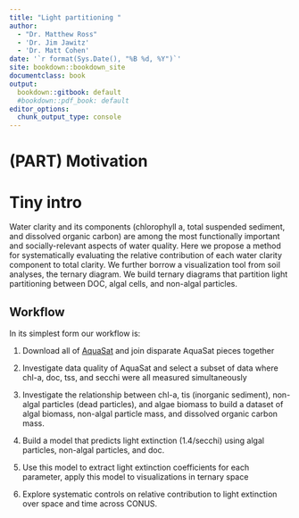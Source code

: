 ```yaml
---
title: "Light partitioning "
author:
  - "Dr. Matthew Ross"
  - 'Dr. Jim Jawitz'
  - 'Dr. Matt Cohen'
date: '`r format(Sys.Date(), "%B %d, %Y")`'
site: bookdown::bookdown_site
documentclass: book
output:
  bookdown::gitbook: default
  #bookdown::pdf_book: default
editor_options: 
  chunk_output_type: console
---
```



# (PART) Motivation {-}

# Tiny intro

Water clarity and its components (chlorophyll a, total suspended sediment, and dissolved organic carbon) are among the most functionally important and socially-relevant aspects of water quality. Here we
propose a method for systematically evaluating the relative contribution
of each water clarity component to total clarity. We further borrow a 
visualization tool from soil analyses, the ternary diagram. We build 
ternary diagrams that partition light partitioning between DOC, algal cells, and non-algal particles. 


## Workflow


In its simplest form our workflow is:

1. Download all of [AquaSat](https://figshare.com/collections/AquaSat/4506140) and join disparate AquaSat pieces together

2. Investigate data quality of AquaSat and select a subset of data
where chl-a, doc, tss, and secchi were all measured simultaneously

3. Investigate the relationship between chl-a, tis (inorganic sediment),
non-algal particles (dead particles), and algae biomass to build a
dataset of algal biomass, non-algal particle mass, and dissolved organic carbon mass. 

4. Build a model that predicts light extinction (1.4/secchi)
using algal particles, non-algal particles, and doc.

5. Use this model to extract light extinction coefficients for 
each parameter, apply this model to visualizations in ternary space

6. Explore systematic controls on relative contribution to light
extinction over space and time across CONUS. 